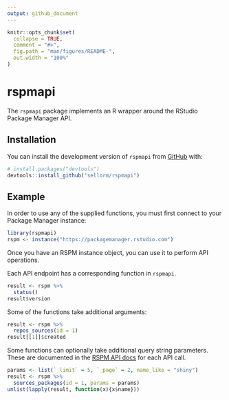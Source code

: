 ```yaml
---
output: github_document
---
```


<!-- README.md is generated from README.Rmd. Please edit that file -->

```r
knitr::opts_chunk$set(
  collapse = TRUE,
  comment = "#>",
  fig.path = "man/figures/README-",
  out.width = "100%"
)
```

# rspmapi

<!-- badges: start -->
<!-- badges: end -->

The `rspmapi` package implements an R wrapper around the RStudio Package Manager API.

## Installation

You can install the development version of `rspmapi` from [GitHub](https://github.com/) with:

``` r
# install.packages("devtools")
devtools::install_github("sellorm/rspmapi")
```

## Example

In order to use any of the supplied functions, you must first connect to your
Package Manager instance:

```r
library(rspmapi)
rspm <- instance("https://packagemanager.rstudio.com")
```

Once you have an RSPM instance object, you can use it to perform API operations.

Each API endpoint has a corresponding function in `rspmapi`.

```r
result <- rspm %>% 
  status()
result$version
```

Some of the functions take additional arguments:

```r
result <- rspm %>% 
  repos_sources(id = 1)
result[[1]]$created
```

Some functions can optionally take additional query string parameters. These are
documented in the 
[RSPM API docs](https://packagemanager.rstudio.com/__api__/swagger/index.html)
for each API call.

```r
params <- list(`_limit` = 5, `_page` = 2, name_like = "shiny")
result <- rspm %>% 
  sources_packages(id = 1, params = params)
unlist(lapply(result, function(x){x$name}))
```
